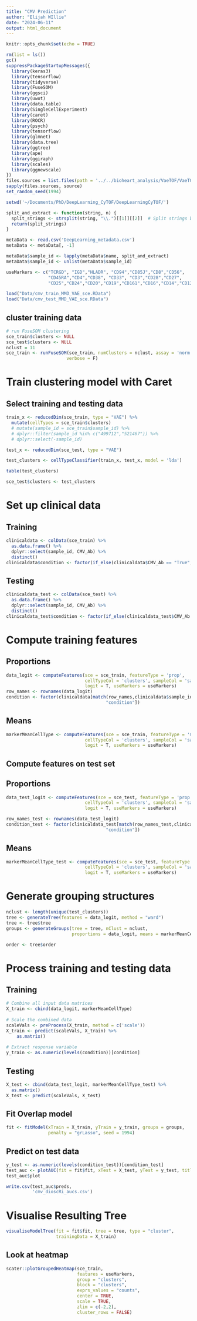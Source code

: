 ```yaml
---
title: "CMV Prediction"
author: "Elijah WIllie"
date: "2024-06-11"
output: html_document
---
```


```r
knitr::opts_chunk$set(echo = TRUE)
```


```r
rm(list = ls())
gc()
suppressPackageStartupMessages({
  library(keras3)
  library(tensorflow)
  library(tidyverse)
  library(FuseSOM)
  library(ggsci)
  library(uwot)
  library(data.table)
  library(SingleCellExperiment)
  library(caret)
  library(ROCR)
  library(psych)
  library(tensorflow)
  library(glmnet)
  library(data.tree)
  library(ggtree)
  library(ape)
  library(ggiraph)
  library(scales)
  library(ggnewscale)
})
files.sources = list.files(path = '../../bioheart_analysis/VaeTOF/VaeTOF/R/', full.names = T)
sapply(files.sources, source)
set_random_seed(1994)

setwd('~/Documents/PhD/DeepLearning_CyTOF/DeepLearningCyTOF/')
```

```r
split_and_extract <- function(string, n) {
  split_strings <- strsplit(string, "\\.")[[1]][[2]]  # Split strings by comma
  return(split_strings)
}
```


```r
metaData <- read.csv('DeepLearning_metadata.csv')
metaData <- metaData[, -1]

metaData$sample_id <- lapply(metaData$name, split_and_extract)
metaData$sample_id <- unlist(metaData$sample_id)

useMarkers <- c("TCRGD", "IGD","HLADR", "CD94","CD85J","CD8","CD56",
                "CD45RA","CD4","CD38", "CD33", "CD3","CD28","CD27",
                "CD25","CD24","CD20","CD19","CD161","CD16","CD14","CD127","CCR7")
```

```r
load("Data/cmv_train_MMD_VAE_sce.RData")
load("Data/cmv_test_MMD_VAE_sce.RData")
```


## cluster training data
```r
# run FuseSOM clustering
sce_train$clusters <- NULL
sce_test$clusters <- NULL
nclust = 11
sce_train <- runFuseSOM(sce_train, numClusters = nclust, assay = 'norm',
                       verbose = F)
```

# Train clustering model with Caret
## Select training and testing data
```r
train_x <- reducedDim(sce_train, type = "VAE") %>%
  mutate(cellTypes = sce_train$clusters)
  # mutate(sample_id = sce_train$sample_id) %>%
  # dplyr::filter(sample_id %in% c("499712","521467")) %>%
  # dplyr::select(-sample_id)

test_x <- reducedDim(sce_test, type = "VAE")
```

```r
test_clusters <- cellTypeClassifier(train_x, test_x, model = 'lda')

table(test_clusters)

sce_test$clusters <- test_clusters
```

# Set up clinical data
## Training
```r
clinicaldata <- colData(sce_train) %>%
  as.data.frame() %>%
  dplyr::select(sample_id, CMV_Ab) %>%
  distinct()
clinicaldata$condition <- factor(if_else(clinicaldata$CMV_Ab == "True", 1, 0))
```

## Testing
```r
clinicaldata_test <- colData(sce_test) %>%
  as.data.frame() %>%
  dplyr::select(sample_id, CMV_Ab) %>%
  distinct()
clinicaldata_test$condition <- factor(if_else(clinicaldata_test$CMV_Ab == "True", 1, 0))
```


# Compute training features
## Proportions
```r
data_logit <- computeFeatures(sce = sce_train, featureType = 'prop', 
                              cellTypeCol = 'clusters', sampleCol = 'sample_id', 
                              logit = T, useMarkers = useMarkers)
row_names <- rownames(data_logit)
condition <- factor(clinicaldata[match(row_names,clinicaldata$sample_id),
                                      "condition"])
```

## Means
```r
markerMeanCellType <- computeFeatures(sce = sce_train, featureType = 'mean', 
                              cellTypeCol = 'clusters', sampleCol = 'sample_id', 
                              logit = T, useMarkers = useMarkers)
```

## Compute features on test set
## Proportions
```r
data_test_logit <- computeFeatures(sce = sce_test, featureType = 'prop', 
                              cellTypeCol = 'clusters', sampleCol = 'sample_id', 
                              logit = T, useMarkers = useMarkers)

row_names_test <- rownames(data_test_logit)
condition_test <- factor(clinicaldata_test[match(row_names_test,clinicaldata_test$sample_id),
                                      "condition"])
```

## Means
```r
markerMeanCellType_test <- computeFeatures(sce = sce_test, featureType = 'mean', 
                              cellTypeCol = 'clusters', sampleCol = 'sample_id', 
                              logit = T, useMarkers = useMarkers)
```

# Generate grouping structures
```r
nclust <- length(unique(test_clusters))
tree <- generateTree(features = data_logit, method = "ward")
tree <- tree$tree
groups <- generateGroups(tree = tree, nClust = nclust, 
                         proportions = data_logit, means = markerMeanCellType)

order <- tree$order
```

# Process training and testing data
## Training
```r
# Combine all input data matrices
X_train <- cbind(data_logit, markerMeanCellType) 
  
# Scale the combined data
scaleVals <- preProcess(X_train, method = c('scale'))
X_train <- predict(scaleVals, X_train) %>%
    as.matrix()
  
# Extract response variable
y_train <- as.numeric(levels(condition))[condition]
```

## Testing
```r
X_test <- cbind(data_test_logit, markerMeanCellType_test) %>%
  as.matrix()
X_test <- predict(scaleVals, X_test)
```


## Fit Overlap model
```r
fit <- fitModel(xTrain = X_train, yTrain = y_train, groups = groups, 
                penalty = "grLasso", seed = 1994)
```

## Predict on test data
```r
y_test <- as.numeric(levels(condition_test))[condition_test]
test_auc <- plotAUC(fit = fit$fit, xTest = X_test, yTest = y_test, title = "Test set AUC =")
test_auc$plot

write.csv(test_auc$preds,
          'cmv_dioscRi_aucs.csv')
```


# Visualise Resulting Tree
```r
visualiseModelTree(fit = fit$fit, tree = tree, type = "cluster", 
                   trainingData = X_train)
```

## Look at heatmap
```r
scater::plotGroupedHeatmap(sce_train, 
                           features = useMarkers, 
                           group = "clusters", 
                           block = "clusters",
                           exprs_values = "counts", 
                           center = TRUE, 
                           scale = TRUE, 
                           zlim = c(-2,2),
                           cluster_rows = FALSE)
```
